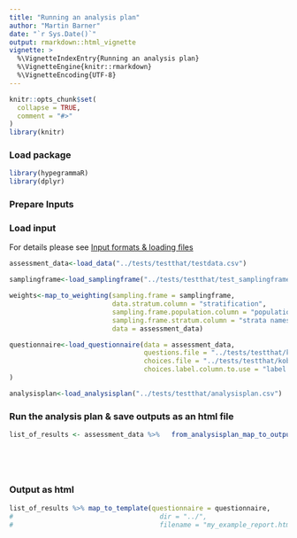 ```yaml
---
title: "Running an analysis plan"
author: "Martin Barner"
date: "`r Sys.Date()`"
output: rmarkdown::html_vignette
vignette: >
  %\VignetteIndexEntry{Running an analysis plan}
  %\VignetteEngine{knitr::rmarkdown}
  %\VignetteEncoding{UTF-8}
---
```


```r
knitr::opts_chunk$set(
  collapse = TRUE,
  comment = "#>"
)
library(knitr)

```


### Load package
```r
library(hypegrammaR)
library(dplyr)
```
### Prepare Inputs



### Load input
For details please see <a href="input_formats.html">Input formats & loading files</a>

```r
assessment_data<-load_data("../tests/testthat/testdata.csv")
```

```r
samplingframe<-load_samplingframe("../tests/testthat/test_samplingframe.csv")
```

```r
weights<-map_to_weighting(sampling.frame = samplingframe,
                          data.stratum.column = "stratification",
                          sampling.frame.population.column = "population",
                          sampling.frame.stratum.column = "strata names",
                          data = assessment_data)
```

```r

questionnaire<-load_questionnaire(data = assessment_data,
                                  questions.file = "../tests/testthat/kobo questions.csv",
                                  choices.file = "../tests/testthat/kobo choices.csv",
                                  choices.label.column.to.use = "label::English"
)
```

```r

analysisplan<-load_analysisplan("../tests/testthat/analysisplan.csv")

```

### Run the analysis plan & save outputs as an html file

```r

list_of_results <- assessment_data %>%   from_analysisplan_map_to_output(analysisplan = analysisplan,
                                                                        weighting = weights,
                                                                        questionnaire = questionnaire) 

  
```

### Output as html
```r

list_of_results %>% map_to_template(questionnaire = questionnaire,
#                                     dir = "../",
#                                     filename = "my_example_report.html")

```



